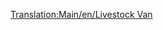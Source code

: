 [[Translation:Main/en/Livestock Van]]{{en/-}}{{Template:Trains_Carriages_new
|Picture=[[File:en/Livestockvan.png]]
|NormalCost=£1,125 ($2,250)
|NormalWeight=20 / 24 t
|NormalCapacity=25 items of livestock
|MonoCost="
|MonoWeight=20 / 25 t
|MonoCapacity=30 items of livestock
|MagCost="
|MagWeight=20 / 26 t
|MagCapacity=32 items of livestock
|Description=Be aware that livestock and grain carriers have different capacity, so compensate accordingly when running a mixed train from a farm.
}}